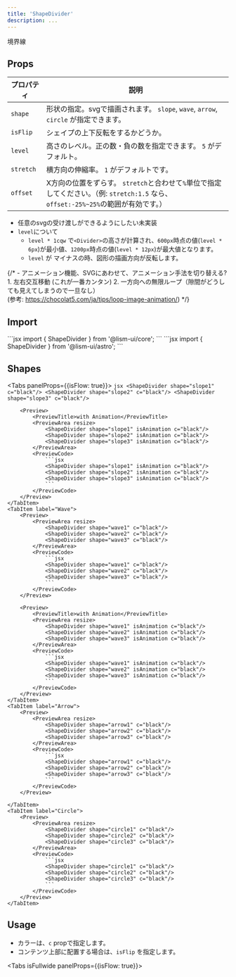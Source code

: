 ```yaml
---
title: 'ShapeDivider'
description: ...
---
```




境界線


## Props

| プロパティ | 説明 |
|---|---|
| `shape` |  形状の指定。svgで描画されます。 `slope`, `wave`, `arrow`, `circle` が指定できます。|
| `isFlip` | シェイプの上下反転をするかどうか。 |
| `level` | 高さのレベル。正の数・負の数を指定できます。 `5` がデフォルト。|
| `stretch` | 横方向の伸縮率。 `1` がデフォルトです。 |
| `offset` | X方向の位置をずらす。 `stretch`と合わせて`%`単位で指定してください。（例: `stretch:1.5` なら、`offset:-25%~25%`の範囲が有効です。） |


- 任意のsvgの受け渡しができるようにしたい<MemoBadge>未実装</MemoBadge>
- `level`について
	- `level * 1cqw` で`<Divider>`の高さが計算され、`600px`時点の値(`level * 6px`)が最小値、`1200px`時点の値(`level * 12px`)が最大値となります。
	- `level` が マイナスの時、図形の描画方向が反転します。


{/* - アニメーション機能、SVGにあわせて、アニメーション手法を切り替える?
	1. 左右交互移動 (これが一番カンタン)
	2. 一方向への無限ループ（隙間がどうしても見えてしまうので一旦なし）  
	(参考: https://chocolat5.com/ja/tips/loop-image-animation/) */}


## Import

<Preview>
<PreviewCode slot='tab' label='React'>
```jsx
import { ShapeDivider } from '@lism-ui/core';
```
</PreviewCode>
<PreviewCode slot='tab' label='Astro'>
```jsx
import { ShapeDivider } from '@lism-ui/astro';
```
</PreviewCode>
</Preview>


## Shapes

<Tabs panelProps={{isFlow: true}}>
	<TabItem label="Slope">
		<Preview>
			<PreviewArea resize>
				<ShapeDivider shape="slope1" c="black"/>
				<ShapeDivider shape="slope2" c="black"/>
				<ShapeDivider shape="slope3" c="black"/>
			</PreviewArea>
			<PreviewCode>
			```jsx
			<ShapeDivider shape="slope1" c="black"/>
			<ShapeDivider shape="slope2" c="black"/>
			<ShapeDivider shape="slope3" c="black"/>
			```
			</PreviewCode>
		</Preview>

		<Preview>
			<PreviewTitle>with Animation</PreviewTitle>
			<PreviewArea resize>
				<ShapeDivider shape="slope1" isAnimation c="black"/>
				<ShapeDivider shape="slope2" isAnimation c="black"/>
				<ShapeDivider shape="slope3" isAnimation c="black"/>
			</PreviewArea>
			<PreviewCode>
				```jsx
				<ShapeDivider shape="slope1" isAnimation c="black"/>
				<ShapeDivider shape="slope2" isAnimation c="black"/>
				<ShapeDivider shape="slope3" isAnimation c="black"/>
				```
			</PreviewCode>
		</Preview>
	</TabItem>
	<TabItem label="Wave">
		<Preview>
			<PreviewArea resize>
				<ShapeDivider shape="wave1" c="black"/>
				<ShapeDivider shape="wave2" c="black"/>
				<ShapeDivider shape="wave3" c="black"/>
			</PreviewArea>
			<PreviewCode>
				```jsx
				<ShapeDivider shape="wave1" c="black"/>
				<ShapeDivider shape="wave2" c="black"/>
				<ShapeDivider shape="wave3" c="black"/>
				```
			</PreviewCode>
		</Preview>

		<Preview>
			<PreviewTitle>with Animation</PreviewTitle>
			<PreviewArea resize>
				<ShapeDivider shape="wave1" isAnimation c="black"/>
				<ShapeDivider shape="wave2" isAnimation c="black"/>
				<ShapeDivider shape="wave3" isAnimation c="black"/>
			</PreviewArea>
			<PreviewCode>
				```jsx
				<ShapeDivider shape="wave1" isAnimation c="black"/>
				<ShapeDivider shape="wave2" isAnimation c="black"/>
				<ShapeDivider shape="wave3" isAnimation c="black"/>
				```
			</PreviewCode>
		</Preview>
	</TabItem>
	<TabItem label="Arrow">
		<Preview>
			<PreviewArea resize>
				<ShapeDivider shape="arrow1" c="black"/>
				<ShapeDivider shape="arrow2" c="black"/>
				<ShapeDivider shape="arrow3" c="black"/>
			</PreviewArea>
			<PreviewCode>
				```jsx
				<ShapeDivider shape="arrow1" c="black"/>
				<ShapeDivider shape="arrow2" c="black"/>
				<ShapeDivider shape="arrow3" c="black"/>
				```
			</PreviewCode>
		</Preview>

	</TabItem>
	<TabItem label="Circle">
		<Preview>
			<PreviewArea resize>
				<ShapeDivider shape="circle1" c="black"/>
				<ShapeDivider shape="circle2" c="black"/>
				<ShapeDivider shape="circle3" c="black"/>
			</PreviewArea>
			<PreviewCode>
				```jsx
				<ShapeDivider shape="circle1" c="black"/>
				<ShapeDivider shape="circle2" c="black"/>
				<ShapeDivider shape="circle3" c="black"/>
				```
			</PreviewCode>
		</Preview>
	</TabItem>
</Tabs>


## Usage

- カラーは、`c` propで指定します。
- コンテンツ上部に配置する場合は、`isFlip` を指定します。

<Tabs isFullwide panelProps={{isFlow: true}}>
	<TabItem label="Slope">
		<SlopeDemo />
	</TabItem>
	<TabItem label="Wave">
		<WaveDemo />
	</TabItem>
	<TabItem label="Arrow">
		<ArrowDemo />
	</TabItem>
	<TabItem label="Circle">
		<CircleDemo />
	</TabItem>
</Tabs>

